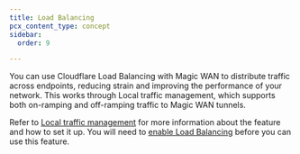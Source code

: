 ```yaml
---
title: Load Balancing
pcx_content_type: concept
sidebar:
  order: 9

---
```


You can use Cloudflare Load Balancing with Magic WAN to distribute traffic across endpoints, reducing strain and improving the performance of your network. This works through Local traffic management, which supports both on-ramping and off-ramping traffic to Magic WAN tunnels.

Refer to [Local traffic management](/load-balancing/local-traffic-management/) for more information about the feature and how to set it up. You will need to [enable Load Balancing](/load-balancing/) before you can use this feature.

